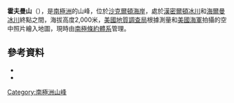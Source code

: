 {{coord|77|55|S|164|13|E|source:GNIS|display=title}}

'''霍夫曼山'''（{{lang-en|Hofman Hill}}），是[[南極洲|南極洲]]的山峰，位於[[沙克爾頓海岸|沙克爾頓海岸]]，處於[[漢密爾頓冰川|漢密爾頓冰川]]和[[海爾曼冰川|海爾曼冰川]]終點之間，海拔高度2,000米，[[美國地質調查局|美國地質調查局]]根據測量和[[美國海軍|美國海軍]]拍攝的空中照片繪入地圖，現時由[[南極條約體系|南極條約體系]]管理。

==參考資料==
*{{cite gnis | type = antarid | id = 6857| name = Hofman Hill | accessdate = 2012-06-20}}
*{{usgs-gazetteer|id=6857}}

{{DEFAULTSORT:Hofman Hill}}
[[Category:南極洲山峰|Category:南極洲山峰]]


{{ScottCoast-geo-stub}}